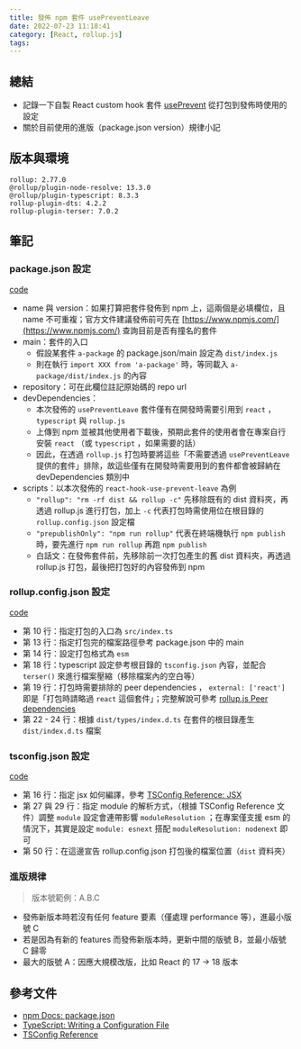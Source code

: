 ```yaml
---
title: 發佈 npm 套件 usePreventLeave
date: 2022-07-23 11:18:41
category: [React, rollup.js]
tags:
---
```


## 總結

- 記錄一下自製 React custom hook 套件 [usePrevent](https://www.npmjs.com/package/react-hook-use-prevent-leave) 從打包到發佈時使用的設定
- 關於目前使用的進版（package.json version）規律小記

## 版本與環境

```text
rollup: 2.77.0
@rollup/plugin-node-resolve: 13.3.0
@rollup/plugin-typescript: 8.3.3
rollup-plugin-dts: 4.2.2
rollup-plugin-terser: 7.0.2
```

## 筆記

### package.json 設定

[code](https://github.com/tzynwang/react-hook-use-prevent-leave/blob/master/package.json)

- name 與 version：如果打算把套件發佈到 npm 上，這兩個是必填欄位，且 name 不可重複；官方文件建議發佈前可先在 [https://www.npmjs.com/](https://www.npmjs.com/) 查詢目前是否有撞名的套件
- main：套件的入口
  - 假設某套件 `a-package` 的 package.json/main 設定為 `dist/index.js`
  - 則在執行 `import XXX from 'a-package'` 時，等同載入 `a-package/dist/index.js` 的內容
- repository：可在此欄位註記原始碼的 repo url
- devDependencies：
  - 本次發佈的 `usePreventLeave` 套件僅有在開發時需要引用到 `react` ， `typescript` 與 `rollup.js`
  - 上傳到 npm 並被其他使用者下載後，預期此套件的使用者會在專案自行安裝 `react` （或 `typescript` ，如果需要的話）
  - 因此，在透過 `rollup.js` 打包時要將這些「不需要透過 `usePreventLeave` 提供的套件」排除，故這些僅有在開發時需要用到的套件都會被歸納在 devDependencies 類別中
- scripts：以本次發佈的 `react-hook-use-prevent-leave` 為例
  - `"rollup": "rm -rf dist && rollup -c"` 先移除既有的 dist 資料夾，再透過 rollup.js 進行打包，加上 `-c` 代表打包時需使用位在根目錄的 `rollup.config.json` 設定檔
  - `"prepublishOnly": "npm run rollup"` 代表在終端機執行 `npm publish` 時，要先進行 `npm run rollup` 再跑 `npm publish`
  - 白話文：在發佈套件前，先移除前一次打包產生的舊 dist 資料夾，再透過 rollup.js 打包，最後把打包好的內容發佈到 npm

### rollup.config.json 設定

[code](https://github.com/tzynwang/react-hook-use-prevent-leave/blob/master/rollup.config.js)

- 第 10 行：指定打包的入口為 `src/index.ts`
- 第 13 行：指定打包完的檔案路徑參考 package.json 中的 main
- 第 14 行：設定打包格式為 `esm`
- 第 18 行：typescript 設定參考根目錄的 `tsconfig.json` 內容，並配合 `terser()` 來進行檔案壓縮（移除檔案內的空白等）
- 第 19 行：打包時需要排除的 peer dependencies ， `external: ['react']` 即是「打包時請略過 `react` 這個套件」；完整解說可參考 [rollup.js Peer dependencies](https://rollupjs.org/guide/en/#peer-dependencies)
- 第 22 - 24 行：根據 `dist/types/index.d.ts` 在套件的根目錄產生 `dist/index.d.ts` 檔案

### tsconfig.json 設定

[code](https://github.com/tzynwang/react-hook-use-prevent-leave/blob/master/tsconfig.json)

- 第 16 行：指定 jsx 如何編譯，參考 [TSConfig Reference: JSX](https://www.typescriptlang.org/tsconfig#jsx)
- 第 27 與 29 行：指定 module 的解析方式，（根據 TSConfig Reference 文件）調整 `module` 設定會連帶影響 `moduleResolution` ；在專案僅支援 esm 的情況下，其實是設定 `module: esnext` 搭配 `moduleResolution: nodenext` 即可
- 第 50 行：在這邊宣告 rollup.config.json 打包後的檔案位置（`dist` 資料夾）

### 進版規律

> 版本號範例：A.B.C

- 發佈新版本時若沒有任何 feature 要素（僅處理 performance 等），進最小版號 C
- 若是因為有新的 features 而發佈新版本時，更新中間的版號 B，並最小版號 C 歸零
- 最大的版號 A：因應大規模改版，比如 React 的 17 → 18 版本

## 參考文件

- [npm Docs: package.json](https://docs.npmjs.com/cli/v8/configuring-npm/package-json)
- [TypeScript: Writing a Configuration File](https://www.typescriptlang.org/docs/handbook/migrating-from-javascript.html#writing-a-configuration-file)
- [TSConfig Reference](https://www.typescriptlang.org/tsconfig)
